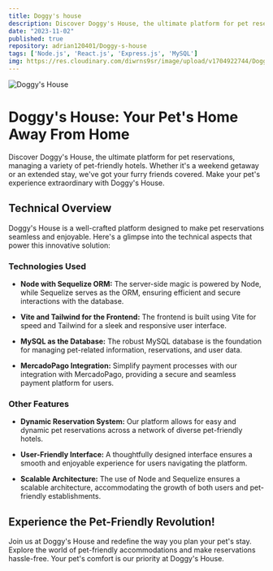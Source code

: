 ```yaml
---
title: Doggy's house
description: Discover Doggy's House, the ultimate platform for pet reservations, managing a variety of pet-friendly hotels. Whether it's a weekend getaway or an extended stay, we've got your furry friends covered. Make your pet's experience extraordinary with Doggy's House.
date: "2023-11-02"
published: true
repository: adrian120401/Doggy-s-house
tags: ['Node.js', 'React.js', 'Express.js', 'MySQL']
img: https://res.cloudinary.com/diwrns9sr/image/upload/v1704922744/DoggyHouse_lmbf7v.png
---
```


![Doggy's House](https://res.cloudinary.com/diwrns9sr/image/upload/v1704922744/DoggyHouse_lmbf7v.png)

# Doggy's House: Your Pet's Home Away From Home

Discover Doggy's House, the ultimate platform for pet reservations, managing a variety of pet-friendly hotels. Whether it's a weekend getaway or an extended stay, we've got your furry friends covered. Make your pet's experience extraordinary with Doggy's House.

## Technical Overview

Doggy's House is a well-crafted platform designed to make pet reservations seamless and enjoyable. Here's a glimpse into the technical aspects that power this innovative solution:

### Technologies Used

- **Node with Sequelize ORM:** The server-side magic is powered by Node, while Sequelize serves as the ORM, ensuring efficient and secure interactions with the database.

- **Vite and Tailwind for the Frontend:** The frontend is built using Vite for speed and Tailwind for a sleek and responsive user interface.

- **MySQL as the Database:** The robust MySQL database is the foundation for managing pet-related information, reservations, and user data.

- **MercadoPago Integration:** Simplify payment processes with our integration with MercadoPago, providing a secure and seamless payment platform for users.

### Other Features

- **Dynamic Reservation System:** Our platform allows for easy and dynamic pet reservations across a network of diverse pet-friendly hotels.

- **User-Friendly Interface:** A thoughtfully designed interface ensures a smooth and enjoyable experience for users navigating the platform.

- **Scalable Architecture:** The use of Node and Sequelize ensures a scalable architecture, accommodating the growth of both users and pet-friendly establishments.

## Experience the Pet-Friendly Revolution!

Join us at Doggy's House and redefine the way you plan your pet's stay. Explore the world of pet-friendly accommodations and make reservations hassle-free. Your pet's comfort is our priority at Doggy's House.